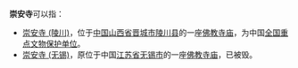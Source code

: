 '''崇安寺'''可以指：
* [[崇安寺_(陵川)|崇安寺 (陵川)]]，位于[[中国|中国]][[山西省|山西省]][[晋城市|晋城市]][[陵川县|陵川县]]的一座[[佛教|佛教]][[寺庙|寺庙]]，为中国[[全国重点文物保护单位|全国重点文物保护单位]]。
* [[崇安寺_(无锡)|崇安寺 (无锡)]]，原位于中国[[江苏省|江苏省]][[无锡市|无锡市]]的一座[[佛教|佛教]][[寺庙|寺庙]]，已被毁。
{{disambig|Cat=三字佛寺消歧義}}